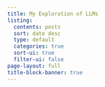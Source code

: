 ```yaml
---
title: My Exploration of LLMs
listing:
  contents: posts
  sort: date desc
  type: default
  categories: true
  sort-ui: true
  filter-ui: false
page-layout: full
title-block-banner: true
---
```

